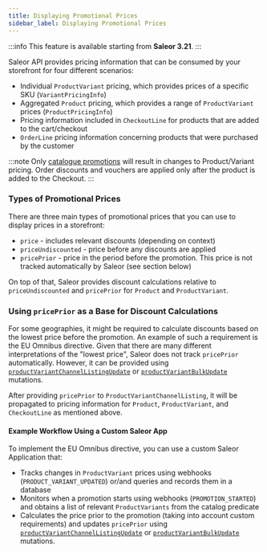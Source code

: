 ```yaml
---
title: Displaying Promotional Prices
sidebar_label: Displaying Promotional Prices
---
```


:::info
This feature is available starting from **Saleor 3.21**.
:::

Saleor API provides pricing information that can be consumed by your storefront for four different scenarios:
- Individual `ProductVariant` pricing, which provides prices of a specific SKU (`VariantPricingInfo`)
- Aggregated `Product` pricing, which provides a range of `ProductVariant` prices (`ProductPricingInfo`)
- Pricing information included in `CheckoutLine` for products that are added to the cart/checkout
- `OrderLine` pricing information concerning products that were purchased by the customer

:::note
Only [catalogue promotions](/developer/discounts/promotions.mdx) will result in changes to Product/Variant pricing. 
Order discounts and vouchers are applied only after the product is added to the Checkout.
:::

### Types of Promotional Prices

There are three main types of promotional prices that you can use to display prices in a storefront:
- `price` - includes relevant discounts (depending on context)
- `priceUndiscounted` - price before any discounts are applied 
- `pricePrior` - price in the period before the promotion. This price is not tracked automatically by Saleor (see section below)

On top of that, Saleor provides discount calculations relative to `priceUndiscounted` and `pricePrior` for `Product` and `ProductVariant`.

### Using `pricePrior` as a Base for Discount Calculations

For some geographies, it might be required to calculate discounts based on the lowest price before the promotion. 
An example of such a requirement is the EU Omnibus directive. 
Given that there are many different interpretations of the "lowest price", Saleor does not track `pricePrior` automatically. 
However, it can be provided using 
[`productVariantChannelListingUpdate`](/api-reference/products/mutations/product-variant-channel-listing-update.mdx) or 
[`productVariantBulkUpdate`](/api-reference/products/mutations/product-variant-bulk-update.mdx) mutations. 

After providing `pricePrior` to `ProductVariantChannelListing`, it will be propagated to pricing information for 
`Product`, `ProductVariant`, and `CheckoutLine` as mentioned above.

#### Example Workflow Using a Custom Saleor App

To implement the EU Omnibus directive, you can use a custom Saleor Application that:
- Tracks changes in `ProductVariant` prices using webhooks (`PRODUCT_VARIANT_UPDATED`) or/and queries and records them in a database
- Monitors when a promotion starts using webhooks (`PROMOTION_STARTED`) and obtains a list of relevant `ProductVariants` from the catalog predicate
- Calculates the price prior to the promotion (taking into account custom requirements) and updates `pricePrior` using 
[`productVariantChannelListingUpdate`](/api-reference/products/mutations/product-variant-channel-listing-update.mdx) or 
[`productVariantBulkUpdate`](/api-reference/products/mutations/product-variant-bulk-update.mdx) mutations.
